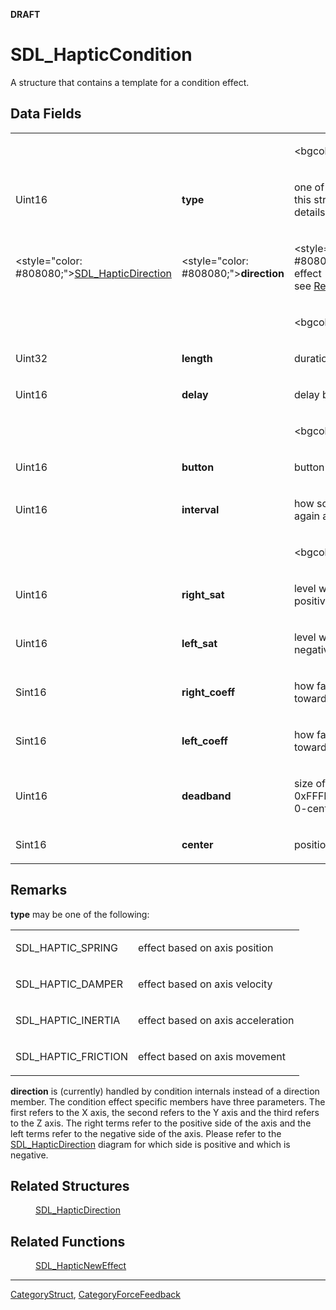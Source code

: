 <span color="red">'''DRAFT'''</span>

= SDL_HapticCondition =
A structure that contains a template for a condition effect.


== Data Fields ==
{|
|
|
|<bgcolor="#EDEDED">''Header''
|-
|Uint16
|'''type'''
|one of the effects handled by this structure; see [[#type|Remarks]] for details
|-
|<style="color: #808080;">[[SDL_HapticDirection]]
|<style="color: #808080;">'''direction'''
|<style="color: #808080;">direction of the effect - not used at the moment; see [[#direction|Remarks]] for details
|-
|
|
|<bgcolor="#EDEDED">''Replay''
|-
|Uint32
|'''length'''
|duration of the effect
|-
|Uint16
|'''delay'''
|delay before starting the effect
|-
|
|
|<bgcolor="#EDEDED">''Trigger''
|-
|Uint16
|'''button'''
|button that triggers the effect
|-
|Uint16
|'''interval'''
|how soon it can be triggered again after button
|-
|
|
|<bgcolor="#EDEDED">''Condition''
|-
|Uint16
|'''right_sat'''
|level when joystick is to the positive side; max 0xFFFF
|-
|Uint16
|'''left_sat'''
|level when joystick is to the negative side; max 0xFFFF
|-
|Sint16
|'''right_coeff'''
|how fast to increase the force towards the positive side
|-
|Sint16
|'''left_coeff'''
|how fast to increase the force towards the negative side
|-
|Uint16
|'''deadband'''
|size of the dead zone; max 0xFFFF: whole axis-range when 0-centered <!-- (units)? --> 
|-
|Sint16
|'''center'''
|position of the dead zone
|}
<!-- <span style="color: green;">All of the Condition fields had a [3] that was left out. Should it be in?</span> -->

== Remarks ==
<span id="type"></span>'''type''' may be one of the following:
{|
|SDL_HAPTIC_SPRING
|effect based on axis position <!-- axes positions? --> 
|-
|SDL_HAPTIC_DAMPER
|effect based on axis velocity <!-- axes velocities? --> 
|-
|SDL_HAPTIC_INERTIA
|effect based on axis acceleration <!-- axes acceleration? --> 
|-
|SDL_HAPTIC_FRICTION
|effect based on axis movement <!-- axes movement/movements? --> 
|}

<span id="direction"></span> '''direction''' is (currently) handled by condition internals instead of a direction member.  The condition effect specific members have three parameters. The first refers to the X axis, the second refers to the Y axis and the third refers to the Z axis. The right terms refer to the positive side of the axis and the left terms refer to the negative side of the axis. Please refer to the [[SDL_HapticDirection]] diagram for which side is positive and which is negative.

== Related Structures ==
:[[SDL_HapticDirection]]

== Related Functions ==
:[[SDL_HapticNewEffect]]

----
[[CategoryStruct]], [[CategoryForceFeedback]]
